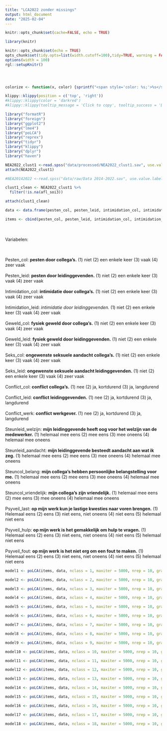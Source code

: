 ```yaml
---
title: "LCA2022 zonder missings"
output: html_document
date: "2025-02-04"
---
```


```r
knitr::opts_chunk$set(cache=FALSE, echo = TRUE)
```


```r
library(knitr)

knitr::opts_chunk$set(echo = TRUE)
opts_chunk$set(tidy.opts=list(width.cutoff=100),tidy=TRUE, warning = FALSE, message = FALSE,comment = "#>", cache=TRUE, class.source=c("test"), class.output=c("test2"))
options(width = 100)
rgl::setupKnitr()

 


colorize <- function(x, color) {sprintf("<span style='color: %s;'>%s</span>", color, x) }

```



```r
klippy::klippy(position = c('top', 'right'))
#klippy::klippy(color = 'darkred')
#klippy::klippy(tooltip_message = 'Click to copy', tooltip_success = 'Done')
```


```r
library("formatR")
library("foreign")
library("ggplot2")
library("lme4")
library("poLCA")
library("reprex")
library("tidyr")
library("klippy")
library("dplyr")
library("haven")
```

```r
NEA2022_clust1 <-read.spss("data/processed/NEA2022_clust1.sav", use.value.labels = T, to.data.frame = T)
attach(NEA2022_clust1)

#NEA20142022 <-read.spss("data/raw/Data 2014-2022.sav", use.value.labels = T, to.data.frame = T)
```


```r
clust1_clean <- NEA2022_clust1 %>%
  filter(!is.na(afl_soi3))

attach(clust1_clean)

```


```r
data <- data.frame(pesten_col, pesten_leid, intimidation_col, intimidation_leid, geweld_col, geweld_leid, seks_col, seks_leid, conflict_col, conflict_leid, conflict_werk, steunleid_welzijn, steunleid_aandacht, steuncol_belang, steuncol_vriendelijk, psyveil_last, psyveil_hulp, psyveil_fout)

items <- cbind(pesten_col, pesten_leid, intimidation_col, intimidation_leid, geweld_col, geweld_leid, seks_col, seks_leid, conflict_col, conflict_leid, conflict_werk, steunleid_welzijn, steunleid_aandacht, steuncol_belang, steuncol_vriendelijk, psyveil_last, psyveil_hulp, psyveil_fout) ~ 1
```
<br><br> Variabelen:

<br><br> Pesten_col: **pesten door collega's.** (1) niet (2) een enkele keer (3) vaak (4) zeer vaak
<br><br> Pesten_leid: **pesten door leidinggevenden.** (1) niet (2) een enkele keer (3) vaak (4) zeer vaak
<br><br> Intimidation_col: **intimidatie door collega's.** (1) niet (2) een enkele keer (3) vaak (4) zeer vaak
<br><br> Intimidation_leid: *intimidatie door leidinggevenden.* (1) niet (2) een enkele keer (3) vaak (4) zeer vaak
<br><br> Geweld_col: **fysiek geweld door collega's.** (1) niet (2) een enkele keer (3) vaak (4) zeer vaak
<br><br> Geweld_leid: **fysiek geweld door leidinggevenden.** (1) niet (2) een enkele keer (3) vaak (4) zeer vaak
<br><br> Seks_col: **ongewenste seksuele aandacht collega's.** (1) niet (2) een enkele keer (3) vaak (4) zeer vaak
<br><br> Seks_leid: **ongewenste seksuele aandacht leidinggevenden.** (1) niet (2) een enkele keer (3) vaak (4) zeer vaak
<br><br> Conflict_col: **conflict collega's.** (1) nee (2) ja, kortdurend (3) ja, langdurend
<br><br> Conflict_leid: **conflict leidinggevenden.** (1) nee (2) ja, kortdurend (3) ja, langdurend
<br><br> Conflict_werk: **conflict werkgever.** (1) nee (2) ja, kortdurend (3) ja, langdurend
<br><br> Steunleid_welzijn: **mijn leidinggevende heeft oog voor het welzijn van de medewerker.** (1) helemaal mee eens (2) mee eens (3) mee oneens (4) helemaal mee oneens
<br><br> Steunleid_aandacht: **mijn leidinggevende besteedt aandacht aan wat ik zeg.** (1) helemaal mee eens (2) mee eens (3) mee oneens (4) helemaal mee oneens
<br><br> Steuncol_belang: **mijn collega's hebben persoonlijke belangstelling voor me.** (1) helemaal mee eens (2) mee eens (3) mee oneens (4) helemaal mee oneens
<br><br> Steuncol_vriendelijk: **mijn collega's zijn vriendelijk.** (1) helemaal mee eens (2) mee eens (3) mee oneens (4) helemaal mee oneens
<br><br> Psyveil_last: **op mijn werk kun je lastige kwesties naar voren brengen.** (1) Helemaal eens (2) eens (3) niet eens, niet oneens (4) niet eens (5) helemaal niet eens
<br><br> Psyveil_hulp: **op mijn werk is het gemakkelijk om hulp te vragen.** (1) Helemaal eens (2) eens (3) niet eens, niet oneens (4) niet eens (5) helemaal niet eens
<br><br> Psyveil_fout: **op mijn werk is het niet erg om een fout te maken.** (1) Helemaal eens (2) eens (3) niet eens, niet oneens (4) niet eens (5) helemaal niet eens



```r
model1 <- poLCA(items, data, nclass = 1, maxiter = 5000, nrep = 10, graphs=FALSE, na.rm = FALSE)
```

```r
model2 <- poLCA(items, data, nclass = 2, maxiter = 5000, nrep = 10, graphs=FALSE, na.rm = FALSE)
```

```r
model3 <- poLCA(items, data, nclass = 3, maxiter = 5000, nrep = 10, graphs=FALSE, na.rm = FALSE)
```

```r
model4 <- poLCA(items, data, nclass = 4, maxiter = 5000, nrep = 10, graphs=FALSE, na.rm = FALSE)
```

```r
model5 <- poLCA(items, data, nclass = 5, maxiter = 5000, nrep = 10, graphs=FALSE, na.rm = FALSE)
```

```r
model6 <- poLCA(items, data, nclass = 6, maxiter = 5000, nrep = 10, graphs=FALSE, na.rm = FALSE)
```

```r
model7 <- poLCA(items, data, nclass = 7, maxiter = 5000, nrep = 10, graphs=FALSE, na.rm = FALSE)
```

```r
model8 <- poLCA(items, data, nclass = 8, maxiter = 5000, nrep = 10, graphs=FALSE, na.rm = FALSE)
```

```r
model9 <- poLCA(items, data, nclass = 9, maxiter = 5000, nrep = 10, graphs=FALSE, na.rm = FALSE)
```

```r
model10 <- poLCA(items, data, nclass = 10, maxiter = 5000, nrep = 10, graphs=FALSE, na.rm = FALSE)
```

```r
model11 <- poLCA(items, data, nclass = 11, maxiter = 5000, nrep = 10, graphs=FALSE, na.rm = FALSE)
```

```r
model12 <- poLCA(items, data, nclass = 12, maxiter = 5000, nrep = 10, graphs=FALSE, na.rm = FALSE)
```

```r
model13 <- poLCA(items, data, nclass = 13, maxiter = 5000, nrep = 10, graphs=FALSE, na.rm = FALSE)
```

```r
model14 <- poLCA(items, data, nclass = 14, maxiter = 5000, nrep = 10, graphs=FALSE, na.rm = FALSE)
```

```r
model15 <- poLCA(items, data, nclass = 15, maxiter = 5000, nrep = 10, graphs=FALSE, na.rm = FALSE)
```

```r
model16 <- poLCA(items, data, nclass = 16, maxiter = 5000, nrep = 10, graphs=FALSE, na.rm = FALSE)
```

```r
model17 <- poLCA(items, data, nclass = 17, maxiter = 5000, nrep = 10, graphs=FALSE, na.rm = FALSE)
```

```r
model18 <- poLCA(items, data, nclass = 18, maxiter = 5000, nrep = 10, graphs=FALSE, na.rm = FALSE)
```


